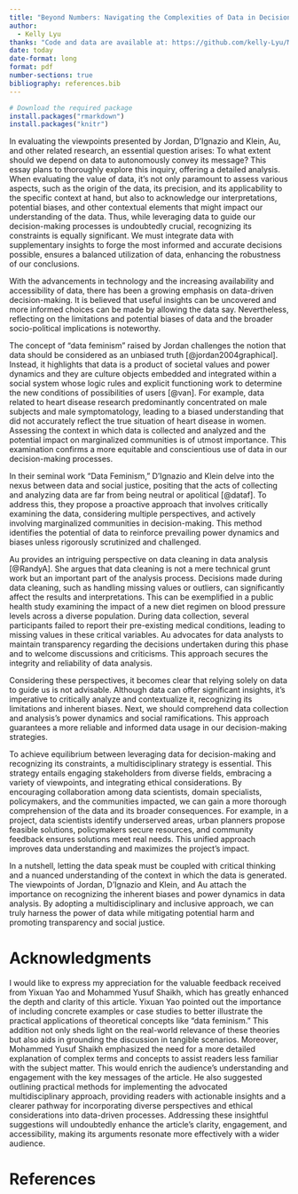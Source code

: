 ```yaml
---
title: "Beyond Numbers: Navigating the Complexities of Data in Decision-Making"
author: 
  - Kelly Lyu
thanks: "Code and data are available at: https://github.com/kelly-Lyu/MINIessay-6.git."
date: today
date-format: long
format: pdf
number-sections: true
bibliography: references.bib
---
```


```r

# Download the required package
install.packages("rmarkdown")
install.packages("knitr")

```

In evaluating the viewpoints presented by Jordan, D'Ignazio and Klein, Au, and other related research, an essential question arises: To what extent should we depend on data to autonomously convey its message? This essay plans to thoroughly explore this inquiry, offering a detailed analysis. When evaluating the value of data, it's not only paramount to assess various aspects, such as the origin of the data, its precision, and its applicability to the specific context at hand, but also to acknowledge our interpretations, potential biases, and other contextual elements that might impact our understanding of the data. Thus, while leveraging data to guide our decision-making processes is undoubtedly crucial, recognizing its constraints is equally significant. We must integrate data with supplementary insights to forge the most informed and accurate decisions possible, ensures a balanced utilization of data, enhancing the robustness of our conclusions.

With the advancements in technology and the increasing availability and accessibility of data, there has been a growing emphasis on data-driven decision-making. It is believed that useful insights can be uncovered and more informed choices can be made by allowing the data say. Nevertheless, reflecting on the limitations and potential biases of data and the broader socio-political implications is noteworthy.

The concept of "data feminism" raised by Jordan challenges the notion that data should be considered as an unbiased truth [@jordan2004graphical]. Instead, it highlights that data is a product of societal values and power dynamics and they are culture objects embedded and integrated within a social system whose logic rules and explicit functioning work to determine the new conditions of possibilities of users [@van]. For example, data related to heart disease research predominantly concentrated on male subjects and male symptomatology, leading to a biased understanding that did not accurately reflect the true situation of heart disease in women. Assessing the context in which data is collected and analyzed and the potential impact on marginalized communities is of utmost importance. This examination confirms a more equitable and conscientious use of data in our decision-making processes.

In their seminal work "Data Feminism," D'Ignazio and Klein delve into the nexus between data and social justice, positing that the acts of collecting and analyzing data are far from being neutral or apolitical [@dataf]. To address this, they propose a proactive approach that involves critically examining the data, considering multiple perspectives, and actively involving marginalized communities in decision-making. This method identifies the potential of data to reinforce prevailing power dynamics and biases unless rigorously scrutinized and challenged.

Au provides an intriguing perspective on data cleaning in data analysis [@RandyA]. She argues that data cleaning is not a mere technical grunt work but an important part of the analysis process. Decisions made during data cleaning, such as handling missing values or outliers, can significantly affect the results and interpretations. This can be exemplified in a public health study examining the impact of a new diet regimen on blood pressure levels across a diverse population. During data collection, several participants failed to report their pre-existing medical conditions, leading to missing values in these critical variables. Au advocates for data analysts to maintain transparency regarding the decisions undertaken during this phase and to welcome discussions and criticisms. This approach secures the integrity and reliability of data analysis.

Considering these perspectives, it becomes clear that relying solely on data to guide us is not advisable. Although data can offer significant insights, it's imperative to critically analyze and contextualize it, recognizing its limitations and inherent biases. Next, we should comprehend data collection and analysis's power dynamics and social ramifications. This approach guarantees a more reliable and informed data usage in our decision-making strategies.

To achieve equilibrium between leveraging data for decision-making and recognizing its constraints, a multidisciplinary strategy is essential. This strategy entails engaging stakeholders from diverse fields, embracing a variety of viewpoints, and integrating ethical considerations. By encouraging collaboration among data scientists, domain specialists, policymakers, and the communities impacted, we can gain a more thorough comprehension of the data and its broader consequences. For example, in a project, data scientists identify underserved areas, urban planners propose feasible solutions, policymakers secure resources, and community feedback ensures solutions meet real needs. This unified approach improves data understanding and maximizes the project's impact.

In a nutshell, letting the data speak must be coupled with critical thinking and a nuanced understanding of the context in which the data is generated. The viewpoints of Jordan, D'Ignazio and Klein, and Au attach the importance on recognizing the inherent biases and power dynamics in data analysis. By adopting a multidisciplinary and inclusive approach, we can truly harness the power of data while mitigating potential harm and promoting transparency and social justice.

# Acknowledgments

I would like to express my appreciation for the valuable feedback received from Yixuan Yao and Mohammed Yusuf Shaikh, which has greatly enhanced the depth and clarity of this article. Yixuan Yao pointed out the importance of including concrete examples or case studies to better illustrate the practical applications of theoretical concepts like "data feminism." This addition not only sheds light on the real-world relevance of these theories but also aids in grounding the discussion in tangible scenarios. Moreover, Mohammed Yusuf Shaikh emphasized the need for a more detailed explanation of complex terms and concepts to assist readers less familiar with the subject matter. This would enrich the audience's understanding and engagement with the key messages of the article. He also suggested outlining practical methods for implementing the advocated multidisciplinary approach, providing readers with actionable insights and a clearer pathway for incorporating diverse perspectives and ethical considerations into data-driven processes. Addressing these insightful suggestions will undoubtedly enhance the article's clarity, engagement, and accessibility, making its arguments resonate more effectively with a wider audience.

# References
